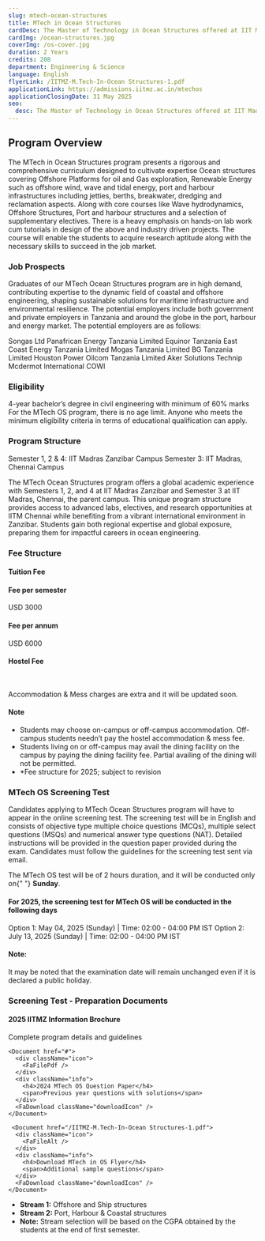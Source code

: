 ```yaml
---
slug: mtech-ocean-structures
title: MTech in Ocean Structures
cardDesc: The Master of Technology in Ocean Structures offered at IIT Madras Zanzibar Campus will have a curriculum tailor-made to the industry needs in the Oil & Gas and Maritime sector. The program covers the basics of marine & offshore hydrodynamics, structural design for oil and gas exploration offshore platforms, ports, harbours including port structures & breakwater. The course equips students with core and elective courses to prepare them for careers in the oil & gas and maritime sectors.
cardImg: /ocean-structures.jpg
coverImg: /os-cover.jpg
duration: 2 Years
credits: 208
department: Engineering & Science
language: English
flyerLink: /IITMZ-M.Tech-In-Ocean Structures-1.pdf
applicationLink: https://admissions.iitmz.ac.in/mtechos
applicationClosingDate: 31 May 2025
seo:
  desc: The Master of Technology in Ocean Structures offered at IIT Madras Zanzibar Campus will have a curriculum tailor-made to the industry needs in the Oil & Gas and Maritime sector. Apply Now.
---
```


<Section>
  <h2>Program Overview</h2>
  <p>
The MTech in Ocean Structures program presents a rigorous and comprehensive curriculum designed to cultivate expertise Ocean structures covering Offshore Platforms for oil and Gas exploration, Renewable Energy such as offshore wind, wave and tidal energy, port and harbour infrastructures including jetties, berths, breakwater, dredging and reclamation aspects. Along with core courses like Wave hydrodynamics, Offshore Structures, Port and harbour structures and a selection of supplementary electives. There is a heavy emphasis on hands-on lab work cum tutorials in design of the above and industry driven projects. The course will enable the students to acquire research aptitude along with the necessary skills to succeed in the job market.
  </p>

</Section>

<Section>
  <h3>Job Prospects</h3>
  <p>
    Graduates of our MTech Ocean Structures program are in high demand, contributing expertise to the dynamic field of coastal and offshore engineering, shaping sustainable solutions for maritime infrastructure and environmental resilience. The potential employers include both government and private employers in Tanzania and around the globe in the port, harbour and energy market. The potential employers are as follows:
  </p>
  <List>
    <ListItem>
      <FaCheck />
      Songas Ltd
    </ListItem>
    <ListItem>
      <FaCheck />
      Panafrican Energy Tanzania Limited
    </ListItem>
    <ListItem>
      <FaCheck />
      Equinor Tanzania
    </ListItem>
    <ListItem>
      <FaCheck />
      East Coast Energy Tanzania Limited
    </ListItem>
    <ListItem>
      <FaCheck />
      Mogas Tanzania Limited
    </ListItem>
    <ListItem>
      <FaCheck />
      BG Tanzania Limited
    </ListItem>
        <ListItem>
      <FaCheck />
      Houston Power
    </ListItem>
            <ListItem>
      <FaCheck />
      Oilcom Tanzania Limited
    </ListItem>
            <ListItem>
      <FaCheck />
      Aker Solutions
    </ListItem>
            <ListItem>
      <FaCheck />
      Technip
    </ListItem>
            <ListItem>
      <FaCheck />
      Mcdermot International
    </ListItem>
    <ListItem>
      <FaCheck />
      COWI
    </ListItem>
  </List>
</Section>

<Section>
  <h3>Eligibility</h3>
  <List>
    <ListItem>
      <BsFillCheckCircleFill />
      4-year bachelor’s degree in civil engineering with minimum of 60% marks
    </ListItem>
    <ListItem>
      <BsFillCheckCircleFill />
      For the MTech OS program, there is no age limit. Anyone who meets the minimum
eligibility criteria in terms of educational qualification can apply.
    </ListItem>
  </List>
</Section>

<Section>
<h3>Program Structure</h3>
<List>
    <ListItem>
      <BsArrowRightCircleFill />
      Semester 1, 2 &amp; 4: IIT Madras Zanzibar Campus
    </ListItem>
    <ListItem>
      <BsArrowRightCircleFill />
      Semester 3: IIT Madras, Chennai Campus
    </ListItem>
  </List>

<p>The MTech Ocean Structures program offers a global academic experience with Semesters
1, 2, and 4 at IIT Madras Zanzibar and Semester 3 at IIT Madras, Chennai, the parent
campus. This unique program structure provides access to advanced labs, electives, and
research opportunities at IITM Chennai while benefiting from a vibrant international
environment in Zanzibar. Students gain both regional expertise and global exposure,
preparing them for impactful careers in ocean engineering.</p>
</Section>

<Section>
  <h3>Fee Structure</h3>
        <h4>Tuition Fee</h4>
  <FeeStructure>
    <div>
      <h4>Fee per semester</h4>
      <div className="amount">USD 3000</div>
    </div>
    <div>
      <h4>Fee per annum</h4>
      <div className="amount">USD 6000</div>
    </div>
  </FeeStructure>
  <h4>Hostel Fee</h4>
  <br />
  <p>Accommodation &amp; Mess charges are extra and it will be updated soon.</p>
  <Note>
    <h4>Note</h4>
    <ul>
      <li>
        <RxCaretRight /> Students may choose on-campus or off-campus
        accommodation. Off-campus students needn’t pay the hostel accommodation
        &amp; mess fee.
      </li>
      <li>
        <RxCaretRight /> Students living on or off-campus may avail the dining
        facility on the campus by paying the dining facility fee. Partial
        availing of the dining will not be permitted.
      </li>
      <li>
        <RxCaretRight /> *Fee structure for 2025; subject to revision
      </li>
    </ul>
  </Note>
</Section>

<Section>
  <h3>MTech OS Screening Test</h3>
   <p>
Candidates applying to MTech Ocean Structures program will have to appear in the online
screening test. The screening test will be in English and consists of objective type multiple choice
questions (MCQs), multiple select questions (MSQs) and numerical answer type questions (NAT).
Detailed instructions will be provided in the question paper provided during the exam. Candidates
must follow the guidelines for the screening test sent via email.
  </p>
<p>
 The MTech OS test will be of 2 hours duration, and it will be conducted only on{" "}
  <strong>Sunday</strong>.
</p>

  <h4>For 2025, the screening test for MTech OS will be conducted in the following days</h4>
  <List>
    <ListItem>
      <BsArrowRightCircleFill />
      Option 1: May 04, 2025 (Sunday) | Time: 02:00 - 04:00 PM IST
    </ListItem>
    <ListItem>
      <BsArrowRightCircleFill />
      Option 2: July 13, 2025 (Sunday) | Time: 02:00 - 04:00 PM IST
    </ListItem>
  </List>
<h4>Note: </h4>
  <Note>
    <p>It may be noted that the examination date will remain unchanged even if it is declared a public holiday.</p>
  </Note>
</Section>

<Section>
  <h3>Screening Test - Preparation Documents</h3>
  <Documents>
    <Document href="#">
      <div className="icon">
        <FaFilePdf />
      </div>
      <div className="info">
        <h4>2025 IITMZ Information Brochure</h4>
        <span>Complete program details and guidelines</span>
      </div>
      <FaDownload className="downloadIcon" />
    </Document>

    <Document href="#">
      <div className="icon">
        <FaFilePdf />
      </div>
      <div className="info">
        <h4>2024 MTech OS Question Paper</h4>
        <span>Previous year questions with solutions</span>
      </div>
      <FaDownload className="downloadIcon" />
    </Document>

     <Document href="/IITMZ-M.Tech-In-Ocean Structures-1.pdf">
      <div className="icon">
        <FaFileAlt />
      </div>
      <div className="info">
        <h4>Download MTech in OS Flyer</h4>
        <span>Additional sample questions</span>
      </div>
      <FaDownload className="downloadIcon" />
    </Document>

  </Documents>
</Section>

<Curriculum>
<Section>
<ul>
      <li>
        <strong>Stream 1:</strong> Offshore and Ship structures
      </li>
      <li>
      <strong>Stream 2:</strong> Port, Harbour & Coastal structures
      </li>
      <li>
        <strong>Note:</strong> Stream selection will be based on the CGPA obtained by the students at the end of first semester.
      </li>
    </ul>
</Section>
<Semester title="Semester I - Common to both streams" credits="55">
  <Course
    courseName="Basics of Ocean Engineering"
    credits={{
      L: "3",
      T: "0",
      E: "0",
      P: "0",
      O: "6",
      total: "9"
    }}
  />
  <Course
    courseName="Wave hydrodynamics"
    credits={{
      L: "3",
      T: "0",
      E: "1",
      P: "0",
      O: "6",
      total: "10"
    }}
  />
  <Course
    courseName="Dynamics of ocean structures"
    credits={{
      L: "3",
      T: "0",
      E: "0",
      P: "0",
      O: "6",
      total: "9"
    }}
  />
  <Course
    courseName="Marine geotechnical engineering"
    credits={{
      L: "3",
      T: "0",
      E: "0",
      P: "0",
      O: "6",
      total: "9"
    }}
  />
  <Course
    courseName="Conceptual design of marine structures"
    credits={{
      L: "3",
      T: "0",
      E: "0",
      P: "0",
      O: "6",
      total: "9"
    }}
  />
  <Course
    courseName="Statics and Dynamics of floating structures"
    credits={{
      L: "3",
      T: "0",
      E: "0",
      P: "0",
      O: "6",
      total: "9"
    }}
  />
</Semester>

<Semester title="Semester II: Stream 1 - Offshore and Ship structures" credits="56">
  <Course
    courseName="Design of fixed offshore structures"
    credits={{
      L: "3",
      T: "1",
      E: "0",
      P: "0",
      O: "6",
      total: "10"
    }}
  />
  <Course
    courseName="Experimental methods and Measurements"
    credits={{
      L: "3",
      T: "0",
      E: "1",
      P: "0",
      O: "6",
      total: "10"
    }}
  />
  <Course
    courseName="Materials and fabrication of ship and offshore structures"
    credits={{
      L: "3",
      T: "0",
      E: "0",
      P: "0",
      O: "6",
      total: "9"
    }}
  />
  <Course
    courseName="Numerical modelling of offshore structures"
    credits={{
      L: "2",
      T: "0",
      E: "0",
      P: "3",
      O: "4",
      total: "9"
    }}
  />
  <Course
    courseName="FEM applied to ocean engineering"
    credits={{
      L: "3",
      T: "0",
      E: "0",
      P: "0",
      O: "6",
      total: "9"
    }}
  />
  <Course
    courseName="Stream Elective - 01"
    credits={{
      L: "3",
      T: "0",
      E: "0",
      P: "0",
      O: "6",
      total: "9"
    }}
  />
</Semester>

<Semester title="Semester II: Stream 2 - Port harbour and coastal structures" credits="56">
  <Course
    courseName="Port & harbour structures"
    credits={{
      L: "3",
      T: "0",
      E: "0",
      P: "0",
      O: "6",
      total: "9"
    }}
  />
  <Course
    courseName="Experimental methods and Measurements"
    credits={{
      L: "3",
      T: "0",
      E: "1",
      P: "0",
      O: "6",
      total: "10"
    }}
  />
  <Course
    courseName="Coastal engineering"
    credits={{
      L: "3",
      T: "0",
      E: "0",
      P: "0",
      O: "6",
      total: "9"
    }}
  />
  <Course
    courseName="Numerical techniques in ocean hydrodynamics"
    credits={{
      L: "2",
      T: "1",
      E: "0",
      P: "3",
      O: "4",
      total: "10"
    }}
  />
  <Course
    courseName="FEM applied to ocean engineering"
    credits={{
      L: "3",
      T: "0",
      E: "0",
      P: "0",
      O: "6",
      total: "9"
    }}
  />
  <Course
    courseName="Stream Elective - 01"
    credits={{
      L: "3",
      T: "0",
      E: "0",
      P: "0",
      O: "6",
      total: "9"
    }}
  />
</Semester>

<Semester title="Summer Training - Common to both streams" credits="10">
  <Course
    courseName="Summer training in computer modelling and simulation"
    credits={{
      L: "0",
      T: "0",
      E: "0",
      P: "0",
      O: "10",
      total: "10"
    }}
  />
</Semester>

<Semester title="Semester III: Stream 1 - Offshore and Ship Structures" credits="47">
  <Course
    courseName="Pipelines and Riser Engineering"
    credits={{
      L: "3",
      T: "0",
      E: "0",
      P: "0",
      O: "6",
      total: "9"
    }}
  />
  <Course
    courseName="Stream Elective - 02"
    credits={{
      L: "3",
      T: "0",
      E: "0",
      P: "0",
      O: "6",
      total: "9"
    }}
  />
  <Course
    courseName="Stream Elective - 03"
    credits={{
      L: "3",
      T: "0",
      E: "0",
      P: "0",
      O: "6",
      total: "9"
    }}
  />
  <Course
    courseName="M.Tech Ocean Structures Project (Phase I)"
    credits={{
      L: "0",
      T: "0",
      E: "0",
      P: "0",
      O: "20",
      total: "20"
    }}
  />
</Semester>

<Semester title="Semester III: Stream 2 - Port harbour and coastal structures" credits="47">
  <Course
    courseName="Dredging and reclamation"
    credits={{
      L: "3",
      T: "0",
      E: "0",
      P: "0",
      O: "6",
      total: "9"
    }}
  />
  <Course
    courseName="Stream Elective - 02"
    credits={{
      L: "3",
      T: "0",
      E: "0",
      P: "0",
      O: "6",
      total: "9"
    }}
  />
  <Course
    courseName="Stream Elective - 03"
    credits={{
      L: "3",
      T: "0",
      E: "0",
      P: "0",
      O: "6",
      total: "9"
    }}
  />
  <Course
    courseName="M.Tech Ocean Structures Project (Phase I)"
    credits={{
      L: "0",
      T: "0",
      E: "0",
      P: "0",
      O: "20",
      total: "20"
    }}
  />
</Semester>

<Semester title="Semester IV - Common to both streams" credits="40">
  <Course
    courseName="M.Tech Ocean Structures Project (Phase II)"
    credits={{
      L: "0",
      T: "0",
      E: "0",
      P: "0",
      O: "40",
      total: "40"
    }}
  />
</Semester>
</Curriculum>
